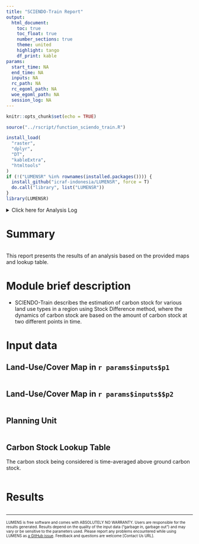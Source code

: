 ```yaml
---
title: "SCIENDO-Train Report"
output: 
  html_document:
    toc: true
    toc_float: true
    number_sections: true
    theme: united
    highlight: tango
    df_print: kable
params:
  start_time: NA
  end_time: NA
  inputs: NA
  rc_path: NA
  rc_egoml_path: NA
  woe_egoml_path: NA
  session_log: NA  
---
```


```r
knitr::opts_chunk$set(echo = TRUE)
```


```r
source("../rscript/function_sciendo_train.R")
```

```r
install_load(
  "raster",
  "dplyr",
  "DT",
  "kableExtra",
  "htmltools"
)
if (!("LUMENSR" %in% rownames(installed.packages()))) {
  install_github("icraf-indonesia/LUMENSR", force = T)
  do.call("library", list("LUMENSR"))
}
library(LUMENSR)
```

<details><summary>Click here for Analysis Log</summary>

```r
analysis_log <- tribble(
  ~Category,                      ~Details,
  "Analysis Start",               params$start_time,
  "Analysis End",                 params$end_time,
  "Input Data and Parameters",    "",
  "1. Landcover map at T1",       params$inputs$lc_t1_path,
  "2. Landcover map at T2",       params$inputs$lc_t2_path,
  "3. Planning unit",             params$inputs$zone_path,
  "4. Year of T1",                as.character(params$p1),
  "5. Year of T2",                as.character(params$p2),
  "6. Land cover lookup table",   params$inputs$lc_lookup_table_path,
  "Output Workspace",             params$inputs$output_dir,
  "1. Raster Cube",               params$inputs$rc_path,
  "2. EGOML Raster Cube",         params$inputs$rc_egoml_path,
  "3. EGOML Weight of Evidence",  params$inputs$woe_egoml_path,
  "Session Summary",              ""
) %>% rbind(params$session_log)

analysis_log %>% kbl(caption = "Analysis Log", escape = FALSE) %>%
  kable_paper("hover", full_width = F )
```

</details>

# Summary

```r

```

This report presents the results of an analysis based on the provided maps and lookup table.


# Module brief description

- SCIENDO-Train describes the estimation of carbon stock for various land use types in a region using Stock Difference method, where the dynamics of carbon stock are based on the amount of carbon stock at two different points in time.


# Input data {.tabset}

## Land-Use/Cover Map in `r params$inputs$p1`

```r

```

## Land-Use/Cover Map in `r params$inputs$$p2`

```r

```

## Planning Unit

```r

```

## Carbon Stock Lookup Table

The carbon stock being considered is time-averaged above ground carbon stock.

```r

```

# Results

## 


------------------------------------------------------------------------

<!-- Mandatory closing statement for all module -->

<font size="1"> LUMENS is free software and comes with ABSOLUTELY NO WARRANTY. Users are responsible for the results generated. Results depend on the quality of the input data ("garbage in, garbage out") and may vary or be sensitive to the parameters used. Please report any problems encountered while using LUMENS as [a GitHub issue](https://github.com/icraf-indonesia/lumens-shiny/issues). Feedback and questions are welcome [Contact Us URL]. </font size>